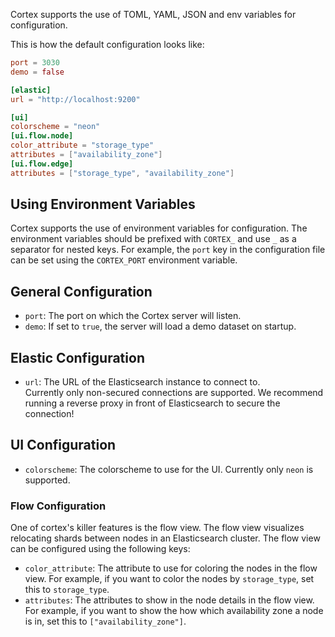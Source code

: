 Cortex supports the use of TOML, YAML, JSON and env variables for configuration.

This is how the default configuration looks like:

```toml
port = 3030
demo = false

[elastic]
url = "http://localhost:9200"

[ui]
colorscheme = "neon"
[ui.flow.node]
color_attribute = "storage_type"
attributes = ["availability_zone"]
[ui.flow.edge]
attributes = ["storage_type", "availability_zone"]
```

## Using Environment Variables
Cortex supports the use of environment variables for configuration. The environment variables should be prefixed with `CORTEX_` and use `_` as a separator for nested keys. For example, the `port` key in the configuration file can be set using the `CORTEX_PORT` environment variable.

## General Configuration

- `port`: The port on which the Cortex server will listen.
- `demo`: If set to `true`, the server will load a demo dataset on startup.

## Elastic Configuration

- `url`: The URL of the Elasticsearch instance to connect to.  
Currently only non-secured connections are supported. We recommend running a reverse proxy in front of Elasticsearch to secure the connection!

## UI Configuration

- `colorscheme`: The colorscheme to use for the UI. Currently only `neon` is supported.

### Flow Configuration

One of cortex's killer features is the flow view. The flow view visualizes relocating shards between nodes in an Elasticsearch cluster. The flow view can be configured using the
following keys:

- `color_attribute`: The attribute to use for coloring the nodes in the flow view. For example, if you want to color the nodes by `storage_type`, set this to `storage_type`.
- `attributes`: The attributes to show in the node details in the flow view. For example, if you want to show the how which availability zone a node is in, set this to `["availability_zone"]`.
